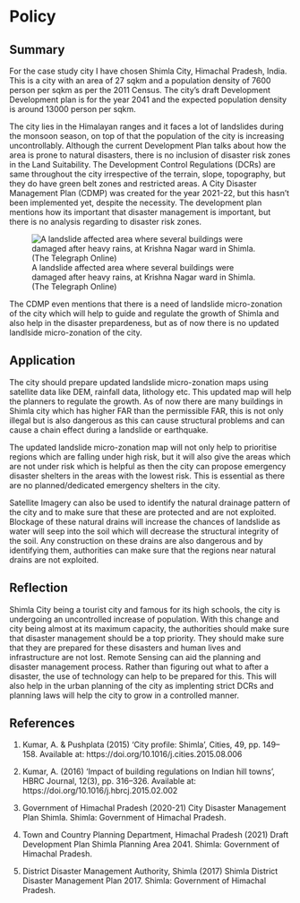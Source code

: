 # Policy

## Summary

For the case study city I have chosen Shimla City, Himachal Pradesh, India. This is a city with an area of 27 sqkm and a population density of 7600 person per sqkm as per the 2011 Census. The city's draft Development Development plan is for the year 2041 and the expected population density is around 13000 person per sqkm.

The city lies in the Himalayan ranges and it faces a lot of landslides during the monsoon season, on top of that the population of the city is increasing uncontrollably. Although the current Development Plan talks about how the area is prone to natural disasters, there is no inclusion of disaster risk zones in the Land Suitability. The Development Control Regulations (DCRs) are same throughout the city irrespective of the terrain, slope, topography, but they do have green belt zones and restricted areas. A City Disaster Management Plan (CDMP) was created for the year 2021-22, but this hasn't been implemented yet, despite the necessity. The development plan mentions how its important that disaster management is important, but there is no analysis regarding to disaster risk zones.

![A landslide affected area where several buildings were damaged after heavy rains, at Krishna Nagar ward in Shimla. (The Telegraph Online)](Files/shimla_landslide.jpg)



The CDMP even mentions that there is a need of landslide micro-zonation of the city which will help to guide and regulate the growth of Shimla and also help in the disaster prepardeness, but as of now there is no updated landlside micro-zonation of the city.

## Application

The city should prepare updated landslide micro-zonation maps using satellite data like DEM, rainfall data, lithology etc. This updated map will help the planners to regulate the growth. As of now there are many buildings in Shimla city which has higher FAR than the permissible FAR, this is not only illegal but is also dangerous as this can cause structural problems and can cause a chain effect during a landslide or earthquake.

The updated landslide micro-zonation map will not only help to prioritise regions which are falling under high risk, but it will also give the areas which are not under risk which is helpful as then the city can propose emergency disaster shelters in the areas with the lowest risk. This is essential as there are no planned/dedicated emergency shelters in the city.

Satellite Imagery can also be used to identify the natural drainage pattern of the city and to make sure that these are protected and are not exploited. Blockage of these natural drains will increase the chances of landslide as water will seep into the soil which will decrease the structural integrity of the soil. Any construction on these drains are also dangerous and by identifying them, authorities can make sure that the regions near natural drains are not exploited.

## Reflection

Shimla City being a tourist city and famous for its high schools, the city is undergoing an uncontrolled increase of population. With this change and city being almost at its maximum capacity, the authorities should make sure that disaster management should be a top priority. They should make sure that they are prepared for these disasters and human lives and infrastructure are not lost. Remote Sensing can aid the planning and disaster management process. Rather than figuring out what to after a disaster, the use of technology can help to be prepared for this. This will also help in the urban planning of the city as implenting strict DCRs and planning laws will help the city to grow in a controlled manner.

## References

1.  Kumar, A. & Pushplata (2015) ‘City profile: Shimla’, Cities, 49, pp. 149–158. Available at: https://doi.org/10.1016/j.cities.2015.08.006

2.  Kumar, A. (2016) ‘Impact of building regulations on Indian hill towns’, HBRC Journal, 12(3), pp. 316–326. Available at: https://doi.org/10.1016/j.hbrcj.2015.02.002

3.  Government of Himachal Pradesh (2020-21) City Disaster Management Plan Shimla. Shimla: Government of Himachal Pradesh.

4.  Town and Country Planning Department, Himachal Pradesh (2021) Draft Development Plan Shimla Planning Area 2041. Shimla: Government of Himachal Pradesh.

5.  District Disaster Management Authority, Shimla (2017) Shimla District Disaster Management Plan 2017. Shimla: Government of Himachal Pradesh.
